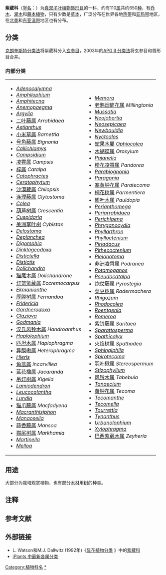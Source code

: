{{AutoTaxobox 
| fossil_range = {{fossil range|始新世|現代}}
| image = CatalpaOvata2.jpg
| image_caption = [[梓樹|梓樹]] ''Catalpa ovata ''
| taxon = Bignoniaceae
| authority = [[Juss.|Juss.]], 1789
| type genus=[[号角藤属|号角藤属]]<br>''Bignonia''
| type genus authority=[[L.|L.]], 1753
| diversity= 约有110属
| diversity link =#分类
}}

'''紫葳科'''{{notetag|{{標音|字=葳|拼音=wēi|中古=qyoi}}}}（[[学名|学名]]：{{lang|la|Bignoniaceae}}）为[[真双子叶植物|真双子叶植物]][[唇形目|唇形目]]的一科，约有110[[属|属]]共约650[[种|种]]，有[[乔木|乔木]]、[[灌木|灌木]]和[[藤本|藤本]][[植物|植物]]，只有少数是[[草本|草本]]，广泛分布在世界各地[[热带|热带]]和[[亚热带|亚热带]]地区，在[[北美|北美]]和[[东亚|东亚]][[温带|温带]]地区也有分布。{{r|Gentry1980|Gentry1992|Lohmann2006}}

== 分类 ==
[[克朗奎斯特分类法|克朗奎斯特分类法]]将紫葳科分入[[玄参目|玄参目]]，2003年的[[APG_II_分类法|APG II 分类法]]将玄参目和唇形目合并。{{r|Gentry1980|Gentry1992|Lohmann2006}}
===内部分类===
{|
|- valign=top
|
* ''[[Adenocalymna|Adenocalymna]]''
* ''[[Amphilophium|Amphilophium]]''
* ''[[Amphitecna|Amphitecna]]''
* ''[[Anemopaegma|Anemopaegma]]''
* ''[[Argylia|Argylia]]''
* [[二叶藤属|二叶藤属]] ''Arrabidaea''
* ''[[Astianthus|Astianthus]]''
* [[小米草属|小米草属]] ''Barnettia''
* [[号角藤属|号角藤属]] ''Bignonia''
* ''[[Callichlamys|Callichlamys]]''
* ''[[Campsidium|Campsidium]]''
* [[凌霄属|凌霄属]] ''Campsis''
* [[梓属|梓属]] ''Catalpa''
* ''[[Catophractes|Catophractes]]''
* ''[[Ceratophytum|Ceratophytum]]''
* [[沙漠葳属|沙漠葳属]] ''Chilopsis''
* [[连理藤属|连理藤属]] ''Clytostoma''
* ''[[Colea|Colea]]''
* [[葫芦树属|葫芦树属]] ''Crescentia''
* ''[[Cuspidaria|Cuspidaria]]''
* [[美洲掌叶树|美洲掌叶树]] ''Cybistax''
* ''[[Delostoma|Delostoma]]''
* ''[[Deplanchea|Deplanchea]]''
* ''[[Digomphia|Digomphia]]''
* ''[[Dinklageodoxa|Dinklageodoxa]]''
* ''[[Distictella|Distictella]]''
* ''[[Distictis|Distictis]]''
* ''[[Dolichandra|Dolichandra]]''
* [[猫尾木属|猫尾木属]] ''Dolichandrone''
* [[灯笼紫葳属|灯笼紫葳属]] ''Eccremocarpus''
* ''[[Ekmanianthe|Ekmanianthe]]''
* [[厚膜树属|厚膜树属]] ''Fernandoa''
* ''[[Fridericia|Fridericia]]''
* ''[[Gardnerodoxa|Gardnerodoxa]]''
* ''[[Glaziova|Glaziova]]''
* ''[[Godmania|Godmania]]''
*[[汉氏风铃木属|汉氏风铃木属]] ''Handroanthus''
* ''[[Haplolophium|Haplolophium]]''
* [[匹坦木属|匹坦木属]] ''Haplophragma''
* [[异膜楸属|异膜楸属]] ''Heterophragma''
* ''[[Hieris|Hieris]]''
* [[角蒿属|角蒿属]] ''Incarvillea''
* [[蓝花楹属|蓝花楹属]] ''Jacaranda''
* [[吊灯树属|吊灯树属]] ''Kigelia''
* ''[[Lamiodendron|Lamiodendron]]''
* ''[[Leucocalantha|Leucocalantha]]''
* ''[[Lundia|Lundia]]''
* [[猫爪藤属|猫爪藤属]] ''Macfadyena''
* ''[[Macranthisiphon|Macranthisiphon]]''
* ''[[Manaosella|Manaosella]]''
* [[蒜香藤属|蒜香藤属]] ''Mansoa''
* [[猫尾树属|猫尾树属]] ''Markhamia''
* ''[[Martinella|Martinella]]''
* ''[[Melloa|Melloa]]''
|
* ''[[Memora|Memora]]''
* [[老鸦烟筒花属|老鸦烟筒花属]] ''Millingtonia''
* ''[[Mussatia|Mussatia]]''
* ''[[Neojobertia|Neojobertia]]''
* ''[[Neosepicaea|Neosepicaea]]''
* ''[[Newbouldia|Newbouldia]]''
* ''[[Nyctcalos|Nyctcalos]]''
* [[蛇果木屬|蛇果木屬]] ''[[Ophiocolea|Ophiocolea]]''
* [[木蝴蝶属|木蝴蝶属]] ''Oroxylum''
* ''[[Pajanelia|Pajanelia]]''
* [[粉花凌霄属|粉花凌霄属]] ''Pandorea''
* ''[[Parabiognonia|Parabiognonia]]''
* ''[[Paragonia|Paragonia]]''
* [[塞黄钟花属|塞黄钟花属]] ''Paratecoma''
* [[桐花树属|桐花树属]] ''Parmentiera''
* [[翅叶木属|翅叶木属]] ''Pauldopia''
* ''[[Perianthomega|Perianthomega]]''
* ''[[Periarrabidaea|Periarrabidaea]]''
* ''[[Perichlaena|Perichlaena]]''
* ''[[Phryganocydia|Phryganocydia]]''
* ''[[Phyllarthron|Phyllarthron]]''
* ''[[Phylloctenium|Phylloctenium]]''
* ''[[Piriadacus|Piriadacus]]''
* ''[[Pithecoctenium|Pithecoctenium]]''
* ''[[Pleionotoma|Pleionotoma]]''
* [[非洲凌霄属|非洲凌霄属]] ''Podranea''
* ''[[Potamoganos|Potamoganos]]''
* ''[[Pseudocatalpa|Pseudocatalpa]]''
* [[炮仗藤属|炮仗藤属]] ''Pyrostegia''
* [[菜豆树属|菜豆树属]] ''Radermachera''
* ''[[Rhigozum|Rhigozum]]''
* ''[[Rhodocolea|Rhodocolea]]''
* ''[[Roentgenia|Roentgenia]]''
* ''[[Romeroa|Romeroa]]''
* [[紫铃藤属|紫铃藤属]] ''Saritaea''
* ''[[Sparattosperma|Sparattosperma]]''
* ''[[Spathicalyx|Spathicalyx]]''
* [[火焰树属|火焰树属]] ''Spathodea''
* ''[[Sphingiphila|Sphingiphila]]''
* ''[[Spirotecoma|Spirotecoma]]''
* [[羽叶楸属|羽叶楸属]] ''Stereospermum''
* ''[[Stizophyllum|Stizophyllum]]''
* [[风铃木属|风铃木属]] ''Tabebuia''
* ''[[Tanaecium|Tanaecium]]''
* [[黄钟花属|黄钟花属]] ''Tecoma''
* ''[[Tecomanthe|Tecomanthe]]''
* ''[[Tecomella|Tecomella]]''
* ''[[Tourrettia|Tourrettia]]''
* ''[[Tynanthus|Tynanthus]]''
* ''[[Urbanolophium|Urbanolophium]]''
* ''[[Xylophragma|Xylophragma]]''
* [[巴西紫葳木属|巴西紫葳木属]] ''Zeyheria''
|}

== 用途 ==
大部分为栽培观赏植物，也有部分[[木材|木材]]用[[树|树]]的种类。

== 注释 ==
{{notefoot}}

== 参考文献 ==
{{reflist|refs=
<ref name=Gentry1980>Gentry, A. H. 1980. Flora Neotropica: Bignoniaceae - Part I (tribes Crescentieae and Tourrettieae. ''Flora Neotropica Monograph'' 25 (1): 1-150.</ref>
<ref name=Gentry1992>Gentry, A. H. 1992. Flora Neotropica: Bignoniaceae - Part II ( tribe Tecomeae). ''Flora Neotropica Monograph'' 25 (2): 1-130.</ref>
<ref name=Lohmann2006>Lohmann, L. G. 2006. Untangling the phylogeny of neotropical lianas (Bignonieae - Bignoniaceae). ''American Journal of Botany'' 93 (2): 304-318.</ref>
}}

== 外部链接 ==
* L. Watson和M.J. Dallwitz (1992年)《[http://delta-intkey.com/angio/ 显花植物分类] {{Wayback|url=http://delta-intkey.com/angio/ |date=20070103200438 }}》中的[http://delta-intkey.com/angio/www/bignonia.htm 紫葳科] {{Wayback|url=http://delta-intkey.com/angio/www/bignonia.htm |date=20101213041459 }} 
* [https://web.archive.org/web/20070929134552/http://www.kew.org/wcsp/qsearch.do;jsessionid=Bignoniaceae iPlants 中最新各属分类]

{{taxonbar}}
[[Category:植物科名|Category:植物科名]]
[[Category:紫葳科|*]]